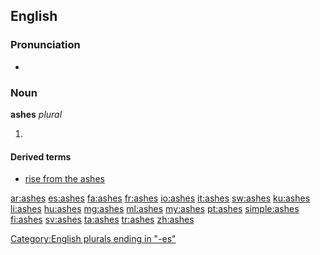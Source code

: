 {{also|Ashes}}
==English==

===Pronunciation===
* {{audio|en-us-ashes.ogg|Audio (US)}}

===Noun===
'''ashes'''  ''plural''

# {{plural of|[[ash]]}}

====Derived terms====
* [[rise from the ashes]]

[[Category:English plurals ending in "-es"]]

[[ar:ashes]]
[[es:ashes]]
[[fa:ashes]]
[[fr:ashes]]
[[io:ashes]]
[[it:ashes]]
[[sw:ashes]]
[[ku:ashes]]
[[li:ashes]]
[[hu:ashes]]
[[mg:ashes]]
[[ml:ashes]]
[[my:ashes]]
[[pt:ashes]]
[[simple:ashes]]
[[fi:ashes]]
[[sv:ashes]]
[[ta:ashes]]
[[tr:ashes]]
[[zh:ashes]]